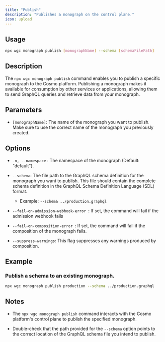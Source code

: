 ```yaml
---
title: "Publish"
description: "Publishes a monograph on the control plane."
icon: upload
---
```


## **Usage**

```bash
npx wgc monograph publish [monographName] --schema [schemaFilePath]
```

## **Description**

The `npx wgc monograph publish` command enables you to publish a specific monograph to the Cosmo platform. Publishing a monograph makes it available for consumption by other services or applications, allowing them to send GraphQL queries and retrieve data from your monograph.

## **Parameters**

* `[monographName]`: The name of the monograph you want to publish. Make sure to use the correct name of the monograph you previously created.

## **Options**

* `-n, --namespace` : The namespace of the monograph (Default: "default").

* `--schema`: The file path to the GraphQL schema definition for the monograph you want to publish. This file should contain the complete schema definition in the GraphQL Schema Definition Language (SDL) format.

  * Example: `--schema ../production.graphql`

* `--fail-on-admission-webhook-error `: If set, the command will fail if the admission webhook fails

* `--fail-on-composition-error `: If set, the command will fail if the composition of the monograph fails.

* `--suppress-warnings`: This flag suppresses any warnings produced by composition.

## **Example**

### Publish a schema to an existing monograph.

```bash
npx wgc monograph publish production --schema ../production.graphql
```

## **Notes**

* The `npx wgc monograph publish` command interacts with the Cosmo platform's control plane to publish the specified monograph.

* Double-check that the path provided for the `--schema` option points to the correct location of the GraphQL schema file you intend to publish.

